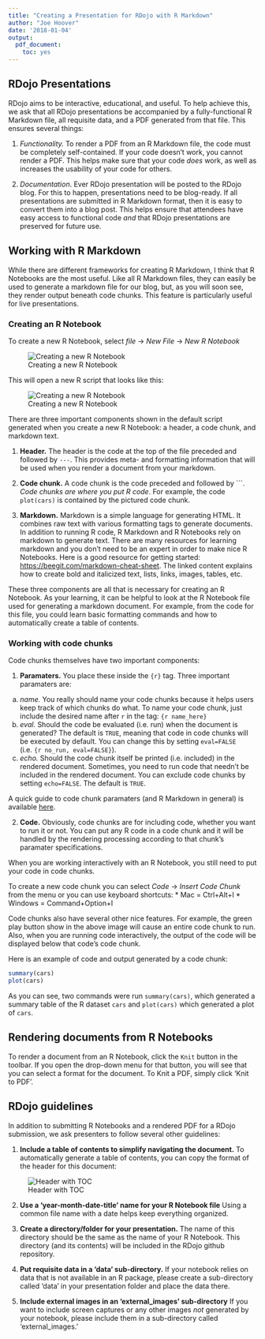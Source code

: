 ```yaml
---
title: "Creating a Presentation for RDojo with R Markdown"
author: "Joe Hoover"
date: '2018-01-04'
output:
  pdf_document:
    toc: yes
---
```


## RDojo Presentations

RDojo aims to be interactive, educational, and useful. To help achieve this, we ask that all RDojo presentations be accompanied by a fully-functional R Markdown file, all requisite data, and a PDF generated from that file. This ensures several things:

1. *Functionality.* To render a PDF from an R Markdown file, the code must be completely self-contained. If your code doesn't work, you cannot render a PDF. This helps make sure that your code *does* work, as well as increases the usability of your code for others. 

2. *Documentation*. Ever RDojo presentation will be posted to the RDojo blog. For this to happen, presentations need to be blog-ready. If all presentations are submitted in R Markdown format, then it is easy to convert them into a blog post. This helps ensure that attendees have easy access to functional code *and* that RDojo presentations are preserved for future use. 

## Working with R Markdown

While there are different frameworks for creating R Markdown, I think that R Notebooks are the most useful. Like all R Markdown files, they can easily be used to generate a markdown file for our blog, but, as you will soon see, they render output beneath code chunks. This feature is particularly useful for live presentations. 

### Creating an R Notebook

To create a new R Notebook, select *file* -> *New File* -> *New R Notebook* 


![Creating a new R Notebook](./external_images/create-r-notebook.png)


This will open a new R script that looks like this: 

![Creating a new R Notebook](./external_images/r-notebook-example.png)


There are three important components shown in the default script generated when you create a new R Notebook: a header, a code chunk, and markdown text.

1. **Header.** The header is the code at the top of the file preceded and followed by `---`. This provides meta- and formatting information that will be used when you render a document from your markdown.

2. **Code chunk.** A code chunk is the code preceded and followed by  \`\`\`. *Code chunks are where you put R code*. For example, the code `plot(cars)` is contained by the pictured code chunk. 

3. **Markdown.** Markdown is a simple language for generating HTML. It combines raw text with various formatting tags to generate documents. In addition to running R code, R Markdown and R Notebooks rely on markdown to generate text. There are many resources for learning markdown and you don't need to be an expert in order to make nice R Notebooks. Here is a good resource for getting started: [https://beegit.com/markdown-cheat-sheet](https://beegit.com/markdown-cheat-sheet). The linked content explains how to create bold and italicized text, lists, links, images, tables, etc. 

These three components are all that is necessary for creating an R Notebook. As your learning, it can be helpful to look at the R Notebook file used for generating a markdown document. For example, from the code for this file, you could learn basic formatting commands and how to automatically create a table of contents. 

### Working with code chunks


Code chunks themselves have two important components: 

1. **Paramaters.** You place these inside the `{r}` tag. Three important paramaters are: 
a. *name.* You really should name your code chunks because it helps users keep track of which chunks do what. To name your code chunk, just include the desired name after `r` in the tag: `{r name_here}`
b. *eval.* Should the code be evaluated (i.e. run) when the document is generated? The default is `TRUE`, meaning that code in code chunks will be executed by default. You can change this by setting `eval=FALSE` (i.e. `{r no_run, eval=FALSE}`). 
c. *echo.* Should the code chunk itself be printed (i.e. included) in the rendered document. Sometimes, you need to run code that needn't be included in the rendered document. You can exclude code chunks by setting `echo=FALSE`. The default is `TRUE`. 

A quick guide to code chunk paramaters (and R Markdown in general) is available [here](https://www.rstudio.com/wp-content/uploads/2015/02/rmarkdown-cheatsheet.pdf).

2. **Code.** Obviously, code chunks are for including code, whether you want to run it or not. You can put any R code in a code chunk and it will be handled by the rendering processing according to that chunk's paramater specifications. 

When you are working interactively with an R Notebook, you still need to put your code in code chunks. 

To create a new code chunk you can select *Code* -> *Insert Code Chunk* from the menu or you can use keyboard shortcuts: 
* Mac = Ctrl+Alt+I
* Windows = Command+Option+I

Code chunks also have several other nice features. For example, the green play button show in the above image will cause an entire code chunk to run. Also, when you are running code interactively, the output of the code will be displayed below that code's code chunk.


Here is an example of code and output generated by a code chunk: 

```r
summary(cars)
plot(cars)
```

As you can see, two commands were run `summary(cars)`, which generated a summary table of the R dataset `cars` and `plot(cars)` which generated a plot of `cars`. 

## Rendering documents from R Notebooks

To render a document from an R Notebook, click the `Knit` button in the toolbar. If you open the drop-down menu for that button, you will see that you can select a format for the document. To Knit a PDF, simply click 'Knit to PDF'. 

## RDojo guidelines 

In addition to submitting R Notebooks and a rendered PDF for a RDojo submission, we ask presenters to follow several other guidelines: 

1. **Include a table of contents to simplify navigating the document.** To automatically generate a table of contents, you can copy the format of the header for this document: 

![Header with TOC](./external_images/header-with-toc.png)

2. **Use a 'year-month-date-title' name for your R Notebook file** Using a common file name with a date helps keep everything organized. 

3. **Create a directory/folder for your presentation.** The name of this directory should be the same as the name of your R Notebook. This directory (and its contents) will be included in the RDojo github repository. 

4. **Put requisite data in a 'data' sub-directory.** If your notebook relies on data that is not available in an R package, please create a sub-directory called 'data' in your presentation folder and place the data there. 

5. **Include external images in an 'external_images' sub-directory** If you want to include screen captures or any other images *not* generated by your notebook, please include them in a sub-directory called 'external_images.'